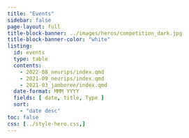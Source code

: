 ```yaml
---
title: "Events"
sidebar: false
page-layout: full
title-block-banner: ../images/heros/competition_dark.jpg
title-block-banner-color: "white"
listing:
  id: events
  type: table
  contents:
    - 2022-08_neurips/index.qmd
    - 2021-09_neurips/index.qmd
    - 2021-03_jamboree/index.qmd
  date-format: MMM YYYY
  fields: [ date, title, Type ]
  sort: 
    - "date desc"
toc: false
css: [../style-hero.css,]
---
```

